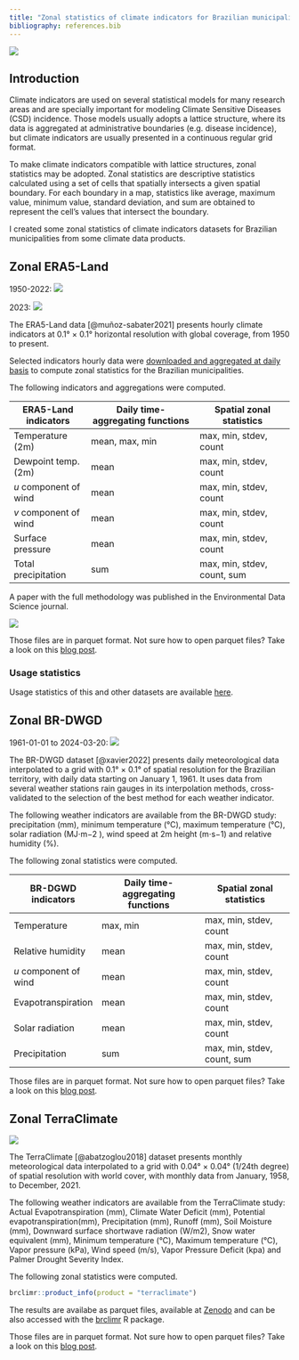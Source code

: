 ```yaml
---
title: "Zonal statistics of climate indicators for Brazilian municipalities"
bibliography: references.bib
---
```


![](images/zonal_brdwgd-01.png)

## Introduction

Climate indicators are used on several statistical models for many research areas and are specially important for modeling Climate Sensitive Diseases (CSD) incidence. Those models usually adopts a lattice structure, where its data is aggregated at administrative boundaries (e.g. disease incidence), but climate indicators are usually presented in a continuous regular grid format.

To make climate indicators compatible with lattice structures, zonal statistics may be adopted. Zonal statistics are descriptive statistics calculated using a set of cells that spatially intersects a given spatial boundary. For each boundary in a map, statistics like average, maximum value, minimum value, standard deviation, and sum are obtained to represent the cell's values that intersect the boundary.

I created some zonal statistics of climate indicators datasets for Brazilian municipalities from some climate data products.

## Zonal ERA5-Land

1950-2022: [![](https://img.shields.io/badge/download-10.5281/zenodo.10036211-green.svg)](https://doi.org/10.5281/zenodo.10036211)

2023: [![](https://img.shields.io/badge/download-10.5281/zenodo.10947952-green.svg)](https://doi.org/10.5281/zenodo.10947952)

The ERA5-Land data [@muñoz-sabater2021] presents hourly climate indicators at 0.1° × 0.1° horizontal resolution with global coverage, from 1950 to present.

Selected indicators hourly data were [downloaded and aggregated at daily basis](http://localhost:6732/data-projects/era5land-daily-latin-america.html) to compute zonal statistics for the Brazilian municipalities.

The following indicators and aggregations were computed.

| ERA5-Land indicators | Daily time-aggregating functions | Spatial zonal statistics |
|--------------------|----------------------------|------------------------|
| Temperature (2m) | mean, max, min | max, min, stdev, count |
| Dewpoint temp. (2m) | mean | max, min, stdev, count |
| $u$ component of wind | mean | max, min, stdev, count |
| $v$ component of wind | mean | max, min, stdev, count |
| Surface pressure | mean | max, min, stdev, count |
| Total precipitation | sum | max, min, stdev, count, sum |

A paper with the full methodology was published in the Environmental Data Science journal.

[![](https://zenodo.org/badge/DOI/10.1017/eds.2024.3.svg)](https://doi.org/10.1017/eds.2024.3)

::: callout-tip
Those files are in parquet format. Not sure how to open parquet files? Take a look on this [blog post](https://rfsaldanha.github.io/posts/query_local_parquet_files.html).
:::

### Usage statistics

Usage statistics of this and other datasets are available [here](https://rfsaldanha.github.io/pkgdash/#datasets).

## Zonal BR-DWGD

1961-01-01 to 2024-03-20: [![](https://img.shields.io/badge/download-10.5281/zenodo.13906834-green.svg)](https://doi.org/10.5281/zenodo.13906834)

The BR-DWGD dataset [@xavier2022] presents daily meteorological data interpolated to a grid with 0.1° × 0.1° of spatial resolution for the Brazilian territory, with daily data starting on January 1, 1961. It uses data from several weather stations rain gauges in its interpolation methods, cross-validated to the selection of the best method for each weather indicator.

The following weather indicators are available from the BR-DWGD study: precipitation (mm), minimum temperature (°C), maximum temperature (°C), solar radiation (MJ⋅m−2 ), wind speed at 2m height (m⋅s−1) and relative humidity (%).

The following zonal statistics were computed.

| BR-DGWD indicators | Daily time-aggregating functions | Spatial zonal statistics |
|--------------------|----------------------------|------------------------|
| Temperature | max, min | max, min, stdev, count |
| Relative humidity | mean | max, min, stdev, count |
| $u$ component of wind | mean | max, min, stdev, count |
| Evapotranspiration | mean | max, min, stdev, count |
| Solar radiation | mean | max, min, stdev, count |
| Precipitation | sum | max, min, stdev, count, sum |

::: callout-tip
Those files are in parquet format. Not sure how to open parquet files? Take a look on this [blog post](https://rfsaldanha.github.io/posts/query_local_parquet_files.html).
:::

## Zonal TerraClimate

[![](https://img.shields.io/badge/download-10.5281/zenodo.7825777-green.svg)](https://doi.org/10.5281/zenodo.7825777)

The TerraClimate [@abatzoglou2018] dataset presents monthly meteorological data interpolated to a grid with 0.04° × 0.04° (1/24th degree) of spatial resolution with world cover, with monthly data from January, 1958, to December, 2021.

The following weather indicators are available from the TerraClimate study: Actual Evapotranspiration (mm), Climate Water Deficit (mm), Potential evapotranspiration(mm), Precipitation (mm), Runoff (mm), Soil Moisture (mm), Downward surface shortwave radiation (W/m2), Snow water equivalent (mm), Minimum temperature (°C), Maximum temperature (°C), Vapor pressure (kPa), Wind speed (m/s), Vapor Pressure Deficit (kpa) and Palmer Drought Severity Index.

The following zonal statistics were computed.

```r
brclimr::product_info(product = "terraclimate")
```

The results are availabe as parquet files, available at [Zenodo](https://zenodo.org/records/7825777) and can be also accessed with the [brclimr](https://rfsaldanha.github.io/brclimr) R package.

::: callout-tip
Those files are in parquet format. Not sure how to open parquet files? Take a look on this [blog post](https://rfsaldanha.github.io/posts/query_local_parquet_files.html).
:::
